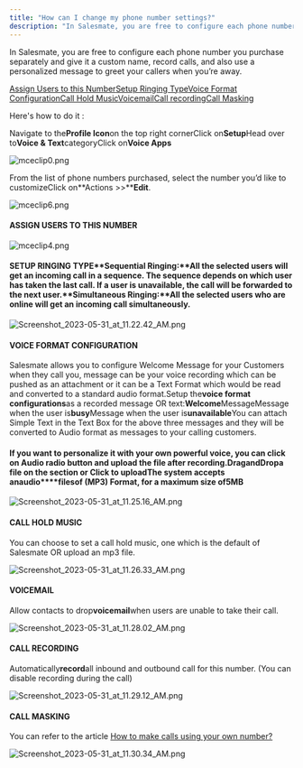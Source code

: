 ```yaml
---
title: "How can I change my phone number settings?"
description: "In Salesmate, you are free to configure each phone number you purchase separately and give it a custom name, record calls, and also use a personalized..."
---
```


In Salesmate, you are free to configure each phone number you purchase separately and give it a custom name, record calls, and also use a personalized message to greet your callers when you’re away.

[Assign Users to this Number](https://support.salesmate.io/hc/en-us/articles/360004733311-How-can-I-change-my-phone-number-settings#h_01GEEWCFHYHQHVN0W57R78Z2E1)[Setup Ringing Type](https://support.salesmate.io/hc/en-us/articles/360004733311-How-can-I-change-my-phone-number-settings#h_01GEEWCQ9GFJ89K1N9D4Y5VX0Z)[Voice Format Configuration](https://support.salesmate.io/hc/en-us/articles/360004733311-How-can-I-change-my-phone-number-settings#h_01GEEWCY165Y1KVF1FNNC50DRG)[Call Hold Music](https://support.salesmate.io/hc/en-us/articles/360004733311-How-can-I-change-my-phone-number-settings#h_01GEEWD8Z1C0AHTAYF5KWX7NTD)[Voicemail](https://support.salesmate.io/hc/en-us/articles/360004733311-How-can-I-change-my-phone-number-settings#h_01GEEWDEW62ZW5XRRH7K1XWJ3V)[Call recording](https://support.salesmate.io/hc/en-us/articles/360004733311-How-can-I-change-my-phone-number-settings#h_01GEEWDP135589WP647XX61Q2F)[Call Masking](https://support.salesmate.io/hc/en-us/articles/360004733311-How-can-I-change-my-phone-number-settings#h_01GEEWDY1HXQWP2WZRG9FKRFNJ)

Here's how to do it :

Navigate to the**Profile Icon**on the top right cornerClick on**Setup**Head over to**Voice & Text**categoryClick on**Voice Apps**

![mceclip0.png](./images/mceclip0-3.png)

From the list of phone numbers purchased, select the number you’d like to customizeClick on**Actions >>****Edit**.

![mceclip6.png](./images/mceclip6.png)

#### ASSIGN USERS TO THIS NUMBER

![mceclip4.png](./images/mceclip4.png)

#### SETUP RINGING TYPE**Sequential Ringing:**All the selected users will get an incoming call in a sequence. The sequence depends on which user has taken the last call. If a user is unavailable, the call will be forwarded to the next user.**Simultaneous Ringing:**All the selected users who are online will get an incoming call simultaneously.

![Screenshot_2023-05-31_at_11.22.42_AM.png](./images/Screenshot-2023-05-31-at-11.22.42-AM.png)

#### VOICE FORMAT CONFIGURATION

Salesmate allows you to configure Welcome Message for your Customers when they call you, message can be your voice recording which can be pushed as an attachment or it can be a Text Format which would be read and converted to a standard audio format.Setup the**voice format configurations**as a recorded message OR text:**Welcome**MessageMessage when the user is**busy**Message when the user is**unavailable**You can attach Simple Text in the Text Box for the above three messages and they will be converted to Audio format as messages to your calling customers.

#### If you want to personalize it with your own powerful voice, you can click on Audio radio button and upload the file after recording.**Drag**and**Drop**a file on the section or Click to uploadThe system accepts an**audio****files**of (**MP3**) Format, for a maximum size of**5MB**

![Screenshot_2023-05-31_at_11.25.16_AM.png](./images/Screenshot-2023-05-31-at-11.25.16-AM.png)

#### CALL HOLD MUSIC

You can choose to set a call hold music, one which is the default of Salesmate OR upload an mp3 file.

![Screenshot_2023-05-31_at_11.26.33_AM.png](./images/Screenshot-2023-05-31-at-11.26.33-AM.png)

#### VOICEMAIL

Allow contacts to drop**voicemail**when users are unable to take their call.

![Screenshot_2023-05-31_at_11.28.02_AM.png](./images/Screenshot-2023-05-31-at-11.28.02-AM.png)

#### CALL RECORDING

Automatically**record**all inbound and outbound call for this number. (You can disable recording during the call)

![Screenshot_2023-05-31_at_11.29.12_AM.png](./images/Screenshot-2023-05-31-at-11.29.12-AM.png)

#### CALL MASKING

You can refer to the article [How to make calls using your own number?](https://support.salesmate.io/hc/en-us/articles/360036859412)

![Screenshot_2023-05-31_at_11.30.34_AM.png](./images/Screenshot-2023-05-31-at-11.30.34-AM.png)
